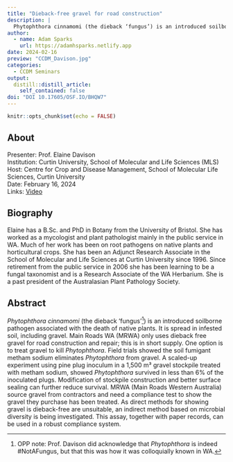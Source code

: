 ```yaml
---
title: "Dieback-free gravel for road construction"
description: |
  Phytophthora cinnamomi (the dieback ‘fungus’) is an introduced soilborne pathogen associated with the death of native plants. It is spread in infested soil, including gravel. Main Roads WA (MRWA) only uses dieback free gravel for road construction and repair; this is in short supply. One option is to treat gravel to kill Phytophthora.
author:
  - name: Adam Sparks
    url: https://adamhsparks.netlify.app
date: 2024-02-16
preview: "CCDM_Davison.jpg"
categories:
  - CCDM Seminars
output:
  distill::distill_article:
    self_contained: false
doi: "DOI 10.17605/OSF.IO/BHQW7"
---
```


```r
knitr::opts_chunk$set(echo = FALSE)
```

## About

Presenter: Prof. Elaine Davison\
Institution: Curtin University, School of Molecular and Life Sciences (MLS)\
Host: Centre for Crop and Disease Management, School of Molecular Life Sciences, Curtin University\
Date: February 16, 2024\
Links: [Video](https://youtu.be/oL7mcd1KM58)

## Biography

Elaine has a B.Sc.
and PhD in Botany from the University of Bristol.
She has worked as a mycologist and plant pathologist mainly in the public service in WA.
Much of her work has been on root pathogens on native plants and horticultural crops.
She has been an Adjunct Research Associate in the School of Molecular and Life Sciences at Curtin University since 1996.
Since retirement from the public service in 2006 she has been learning to be a fungal taxonomist and is a Research Associate of the WA Herbarium.
She is a past president of the Australasian Plant Pathology Society.

## Abstract

*Phytophthora cinnamomi* (the dieback ‘fungus’[^1]) is an introduced soilborne pathogen associated with the death of native plants.
It is spread in infested soil, including gravel.
Main Roads WA (MRWA) only uses dieback free gravel for road construction and repair; this is in short supply.
One option is to treat gravel to kill *Phytophthora*. Field trials showed the soil fumigant metham sodium eliminates *Phytophthora* from gravel.
A scaled-up experiment using pine plug inoculum in a 1,500 m³ gravel stockpile treated with metham sodium, showed *Phytophthora* survived in less than 6% of the inoculated plugs.
Modification of stockpile construction and better surface sealing can further reduce survival.
MRWA (Main Roads Western Australia) source gravel from contractors and need a compliance test to show the gravel they purchase has been treated.
As direct methods for showing gravel is dieback-free are unsuitable, an indirect method based on microbial diversity is being investigated.
This assay, together with paper records, can be used in a robust compliance system.

[^1]: OPP note: Prof. Davison did acknowledge that *Phytophthora* is indeed #NotAFungus, but that this was how it was colloquially known in WA.
